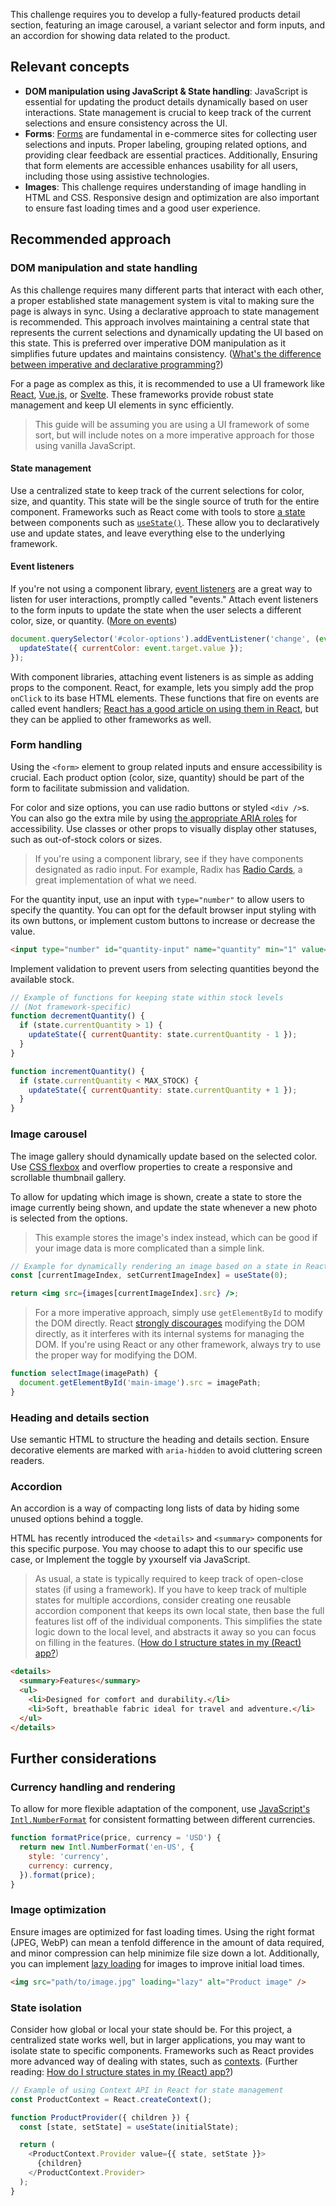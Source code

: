 This challenge requires you to develop a fully-featured products detail section, featuring an image carousel, a variant selector and form inputs, and an accordion for showing data related to the product.

## Relevant concepts

- **DOM manipulation using JavaScript & State handling**: JavaScript is essential for updating the product details dynamically based on user interactions. State management is crucial to keep track of the current selections and ensure consistency across the UI.
- **Forms**: [Forms](https://developer.mozilla.org/en-US/docs/Web/HTML/Element/form) are fundamental in e-commerce sites for collecting user selections and inputs. Proper labeling, grouping related options, and providing clear feedback are essential practices. Additionally, Ensuring that form elements are accessible enhances usability for all users, including those using assistive technologies.
- **Images**: This challenge requires understanding of image handling in HTML and CSS. Responsive design and optimization are also important to ensure fast loading times and a good user experience.

## Recommended approach

### DOM manipulation and state handling

As this challenge requires many different parts that interact with each other, a proper established state management system is vital to making sure the page is always in sync. Using a declarative approach to state management is recommended. This approach involves maintaining a central state that represents the current selections and dynamically updating the UI based on this state. This is preferred over imperative DOM manipulation as it simplifies future updates and maintains consistency. ([What's the difference between imperative and declarative programming?](https://ui.dev/imperative-vs-declarative-programming))

For a page as complex as this, it is recommended to use a UI framework like [React](https://react.dev/), [Vue.js](https://vuejs.org/), or [Svelte](https://svelte.dev/). These frameworks provide robust state management and keep UI elements in sync efficiently.

> This guide will be assuming you are using a UI framework of some sort, but will include notes on a more imperative approach for those using vanilla JavaScript.

#### State management

Use a centralized state to keep track of the current selections for color, size, and quantity. This state will be the single source of truth for the entire component. Frameworks such as React come with tools to store [a state](https://react.dev/learn/state-a-components-memory) between components such as [`useState()`](https://react.dev/reference/react/useState). These allow you to declaratively use and update states, and leave everything else to the underlying framework.

#### Event listeners

If you're not using a component library, [event listeners](https://developer.mozilla.org/en-US/docs/Web/API/EventTarget/addEventListener) are a great way to listen for user interactions, promptly called "events." Attach event listeners to the form inputs to update the state when the user selects a different color, size, or quantity. ([More on events](https://developer.mozilla.org/en-US/docs/Web/Events))

```js
document.querySelector('#color-options').addEventListener('change', (event) => {
  updateState({ currentColor: event.target.value });
});
```

With component libraries, attaching event listeners is as simple as adding props to the component. React, for example, lets you simply add the prop `onClick` to its base HTML elements. These functions that fire on events are called event handlers; [React has a good article on using them in React](https://react.dev/learn/responding-to-events), but they can be applied to other frameworks as well.

### Form handling

Using the `<form>` element to group related inputs and ensure accessibility is crucial. Each product option (color, size, quantity) should be part of the form to facilitate submission and validation.

For color and size options, you can use radio buttons or styled `<div />`s. You can also go the extra mile by using [the appropriate ARIA roles](https://developer.mozilla.org/en-US/docs/Web/Accessibility/ARIA/Roles/radio_role) for accessibility. Use classes or other props to visually display other statuses, such as out-of-stock colors or sizes.

> If you're using a component library, see if they have components designated as radio input. For example, Radix has [Radio Cards](https://www.radix-ui.com/themes/docs/components/radio-cards), a great implementation of what we need.

For the quantity input, use an input with `type="number"` to allow users to specify the quantity. You can opt for the default browser input styling with its own buttons, or implement custom buttons to increase or decrease the value.

```html
<input type="number" id="quantity-input" name="quantity" min="1" value="1" />
```

Implement validation to prevent users from selecting quantities beyond the available stock.

```js
// Example of functions for keeping state within stock levels
// (Not framework-specific)
function decrementQuantity() {
  if (state.currentQuantity > 1) {
    updateState({ currentQuantity: state.currentQuantity - 1 });
  }
}

function incrementQuantity() {
  if (state.currentQuantity < MAX_STOCK) {
    updateState({ currentQuantity: state.currentQuantity + 1 });
  }
}
```

### Image carousel

The image gallery should dynamically update based on the selected color. Use [CSS flexbox](https://developer.mozilla.org/en-US/docs/Learn/CSS/CSS_layout/Flexbox) and overflow properties to create a responsive and scrollable thumbnail gallery.

To allow for updating which image is shown, create a state to store the image currently being shown, and update the state whenever a new photo is selected from the options.

> This example stores the image's index instead, which can be good if your image data is more complicated than a simple link.

```jsx
// Example for dynamically rendering an image based on a state in React
const [currentImageIndex, setCurrentImageIndex] = useState(0);

return <img src={images[currentImageIndex].src} />;
```

> For a more imperative approach, simply use `getElementById` to modify the DOM directly. React [strongly discourages](https://react.dev/learn/manipulating-the-dom-with-refs#best-practices-for-dom-manipulation-with-refs) modifying the DOM directly, as it interferes with its internal systems for managing the DOM. If you're using React or any other framework, always try to use the proper way for modifying the DOM.

```js
function selectImage(imagePath) {
  document.getElementById('main-image').src = imagePath;
}
```

### Heading and details section

Use semantic HTML to structure the heading and details section. Ensure decorative elements are marked with `aria-hidden` to avoid cluttering screen readers.

### Accordion

An accordion is a way of compacting long lists of data by hiding some unused options behind a toggle.

HTML has recently introduced the `<details>` and `<summary>` components for this specific purpose. You may choose to adapt this to our specific use case, or Implement the toggle by yxourself via JavaScript.

> As usual, a state is typically required to keep track of open-close states (if using a framework). If you have to keep track of multiple states for multiple accordions, consider creating one reusable accordion component that keeps its own local state, then base the full features list off of the individual components. This simplifies the state logic down to the local level, and abstracts it away so you can focus on filling in the features. ([How do I structure states in my (React) app?](https://react.dev/learn/choosing-the-state-structure))

```html
<details>
  <summary>Features</summary>
  <ul>
    <li>Designed for comfort and durability.</li>
    <li>Soft, breathable fabric ideal for travel and adventure.</li>
  </ul>
</details>
```

## Further considerations

### Currency handling and rendering

To allow for more flexible adaptation of the component, use [JavaScript's `Intl.NumberFormat`](https://developer.mozilla.org/en-US/docs/Web/JavaScript/Reference/Global_Objects/Intl/NumberFormat) for consistent formatting between different currencies.

```js
function formatPrice(price, currency = 'USD') {
  return new Intl.NumberFormat('en-US', {
    style: 'currency',
    currency: currency,
  }).format(price);
}
```

### Image optimization

Ensure images are optimized for fast loading times. Using the right format (JPEG, WebP) can mean a tenfold difference in the amount of data required, and minor compression can help minimize file size down a lot. Additionally, you can implement [lazy loading](https://developer.mozilla.org/en-US/docs/Web/Performance/Lazy_loading) for images to improve initial load times.

```html
<img src="path/to/image.jpg" loading="lazy" alt="Product image" />
```

### State isolation

Consider how global or local your state should be. For this project, a centralized state works well, but in larger applications, you may want to isolate state to specific components. Frameworks such as React provides more advanced way of dealing with states, such as [contexts](https://react.dev/learn/passing-data-deeply-with-context). (Further reading: [How do I structure states in my (React) app?](https://react.dev/learn/choosing-the-state-structure))

```js
// Example of using Context API in React for state management
const ProductContext = React.createContext();

function ProductProvider({ children }) {
  const [state, setState] = useState(initialState);

  return (
    <ProductContext.Provider value={{ state, setState }}>
      {children}
    </ProductContext.Provider>
  );
}
```
